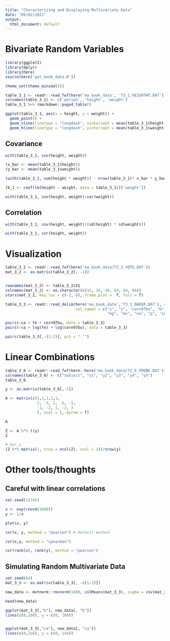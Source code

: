 ```yaml
---
title: "Characterizing and Displaying Multivariate Data"
date: "09/02/2021"
output:
  html_document: default
---
```


# Bivariate Random Variables


```r
library(ggplot2)
library(dplyr)
library(here)
source(here('get_book_data.R'))

theme_set(theme_minimal())
```

```r
table_3_1 <- readr::read_fwf(here('ma_book_data', 'T3_1_HEIGHTWT.DAT'))                        
colnames(table_3_1) <- c('person', 'height', 'weight')
table_3_1 %>% rmarkdown::paged_table()
```

```r
ggplot(table_3_1, aes(x = height, y = weight)) +
  geom_point() +
  geom_vline(linetype = "longdash", xintercept = mean(table_3_1$height)) + 
  geom_hline(linetype = "longdash", yintercept = mean(table_3_1$weight))
```

## Covariance

```r
with(table_3_1, cov(height, weight))
```

```r
(x_bar <- mean(table_3_1$height))
(y_bar <- mean(table_3_1$weight))

(with(table_3_1, sum(height * weight)) - nrow(table_3_1)* x_bar * y_bar)/(nrow(table_3_1) - 1)
```

```r
(b_1 <- coef(lm(height ~ weight, data = table_3_1))['weight'])

with(table_3_1, cov(height, weight)/var(weight))
```

## Correlation

```r
with(table_3_1, cov(height, weight)/(sd(height) * sd(weight)))

with(table_3_1, cor(height, weight))
```


# Visualization

```r
table_3_2 <- readr::read_fwf(here('ma_book_data/T3_2_VOTE.DAT'))
mat_3_2 <- as.matrix(table_3_2[, -1])


rownames(mat_3_2) <- table_3_2$X1
colnames(mat_3_2) <- as.character(c(32, 36, 40, 60, 64, 68))
stars(mat_3_2, key.loc = c(-1, 6), frame.plot =  T, full = T)
```



```r
table_3_3 <- readr::read_delim(here('ma_book_data','T3_3_BAKER.DAT'), delim = "  ",
                               col_names = c("x", "y", "corn97bu", "b", "ca", "cu", "fe", "k",
                                             "mg", "mn", "na", "p", "zn"))
```

```r
pairs(~ca + fe + corn97bu, data = table_3_3)
pairs(~ca + log(fe) + log(corn97bu), data = table_3_3)
```

```r
pairs(table_3_3[,-(1:2)], pch = ".'")
```

# Linear Combinations

```r
table_3_6 <- readr::read_fwf(here::here('ma_book_data/T3_6_PROBE.DAT'))
colnames(table_3_6) <- c("subject", "y1", "y2", "y3", "y4", "y5")
table_3_6

y <- as.matrix(table_3_6[,-1])
```

```r
A <- matrix(c(1,1,1,1,1,
              2, -3, 1, -2, -1,
              -1, -2, 1, -2, 3
              ), ncol = 5, byrow = T)

A
```

```r
Z <- A %*% t(y)
Z

# bar_z
(Z %*% matrix(1, nrow = ncol(Z), ncol = 1))/nrow(y)
```


# Other tools/thoughts

## Careful with linear correlations

```r
set.seed(12345)

x <- exp(rnorm(1000))
y <- 1/x

plot(x, y)

cor(x, y, method = "pearson") # default method

cor(x,y, method = "spearman")

cor(rank(x), rank(y), method = "pearson")

```



## Simulating Random Multivariate Data

```r
set.seed(84)
mat_3_3 <- as.matrix(table_3_3[, -c(1:2)])

new_data <- mvtnorm::rmvnorm(1000, colMeans(mat_3_3), sigma = cov(mat_3_3))

head(new_data)

qqplot(mat_3_3[,"b"], new_data[, "b"])
lines(c(0,100), y = c(0, 100))


qqplot(mat_3_3[,"ca"], new_data[, "ca"])
lines(c(0,1e6), y = c(0, 1e6))
```

